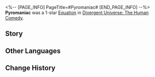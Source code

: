 <%-- [PAGE_INFO]
PageTitle=#Pyromaniac#
[END_PAGE_INFO] --%>
{{Removed|Equation}}
{{Equation Infobox
|period   = The Human Comedy
|rarity   = 1
|path1    = Destruction*3
|path2    = Abundance*2
|effect   = Each stack of {{Extra Effect|Grit|60000005}} increases the character's Max HP by {{Color|h|6%}}, but Maximum Restorable HP will be reduced to {{Color|h|80%}} of the additional Max HP.
|mentions = 
}}
'''Pyromaniac''' was a 1-star [[Divergent Universe: The Human Comedy/Equations|Equation]] in [[Divergent Universe: The Human Comedy]].

==Story==
{{Description|Fleets belonging to neither side of the battle charge to the frontline, ravaging the stars violently with unstoppable violence. The increase of entropy is inevitable, so you are willing to hasten the foreseeable annihilation. After the fire devours the forest, all things come to life from the ashes. If an ossified tree does not decay, the new shoots under the shade can hardly grow.<br /><br />If you extinguish the stars, they will bury the hatchet, or they won't be able to survive in the cold and silence of the eternal night. If you conjure up a tsunami, they will break through the circular pull of gravity, seeking momentary respite. The inertia in their genes hampers the advancement of civilization, and a comfortable life will drown them in a well with depleted resources. The only way to cure this stubborn ailment is destruction.<br /><br />The great savior lights a fire in the forest, THEIR form resembling a demon.}}
<!--
==Gameplay Notes==
* 
-->
==Other Languages==
{{Other Languages
|en   = Pyromaniac
|zhs  = 纵火士
|zht  = 縱火士
|ja   = {{Rubi|放火士|ほうかし}}
|ko   = 방화사
|es   = Piróman{{MC|f=a|m=o}}
|fr   = Pyromane
|ru   = Пироман
|th   = ผู้จุดเพลิงบรรลัย
|vi   = Kẻ Cuồng Phóng Hỏa
|de   = Pyromane
|id   = Pyromaniac
|pt   = Piromaníaco
}}

==Change History==
{{Change History|2.3}}